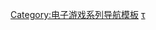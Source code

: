 {{Navbox
| name = 生化奇兵系列
| title = [[生化奇兵系列]]
| state = {{{state|autocollapse}}}
| bodyclass= hlist
| listclass = hlist

| group1 = 遊戲
| list1 =
* [[生化奇兵 (游戏)|生化奇兵]]
* [[生化奇兵2]]
** [[生化奇兵2：Minerva's Den|Minerva's Den]]
* [[生化奇兵 無限]]
** [[生化奇兵：無限之城 - 海葬|海葬]]
* [[生化奇兵：合集|合集]]

| group2 = 角色
| list2 =
* [[桑德·科恩]]
* [[安德鲁·瑞恩]]
* [[Big Daddy]]
* [[伊麗莎白 (生化奇兵)|伊麗莎白]]
* [[生化奇兵系列角色列表|其他角色列表]]

| group3 = 其他
| list3 =
* [[生化奇兵系列音樂|原聲音樂]]
* [[Rapture]]
* [[PlayStation全明星大乱斗]]
* [[System Shock 2]]

| below =
* {{Icon|Category}} [[:Category:生化奇兵系列]]

}}<noinclude>
{{collapsible option}}

{{DEFAULTSORT:BioShock}}
[[Category:电子游戏系列导航模板]]
[[Category:生化奇兵系列|τ]]
</noinclude>